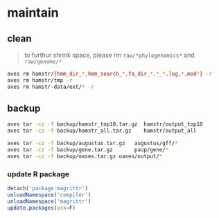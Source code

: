 # maintain

## clean

> to furthur shrink space, please rm `raw/*phylogenomics*` and `raw/genome/*`

```bash
aves rm hamstr/{hmm_dir_*,hmm_search_*,fa_dir_*,*_*.log,*.mod*} -r
aves rm hamstr/tmp -r
aves rm hamstr-data/ext/* -r
```

## backup

```bash
aves tar -cz -f backup/hamstr_top10.tar.gz  hamstr/output_top10
aves tar -cz -f backup/hamstr_all.tar.gz    hamstr/output_all

aves tar -cz -f backup/augustus.tar.gz   augustus/gff/*
aves tar -cz -f backup/gene.tar.gz       paup/gene/*
aves tar -cz -f backup/oases.tar.gz oases/output/*
```


### update R package


```r
detach('package:magrittr') 
unloadNamespace('compiler')
unloadNamespace('magrittr')
update.packages(ask=F)
```
